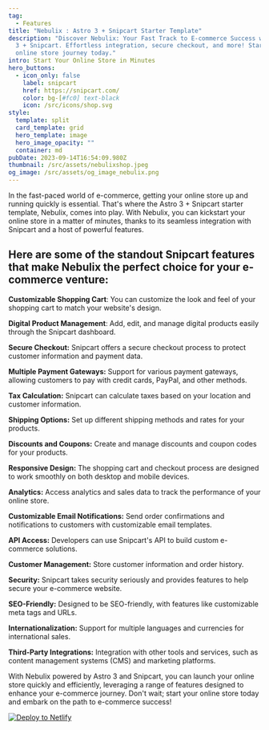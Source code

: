 ```yaml
---
tag:
  - Features
title: "Nebulix : Astro 3 + Snipcart Starter Template"
description: "Discover Nebulix: Your Fast Track to E-commerce Success with Astro
  3 + Snipcart. Effortless integration, secure checkout, and more! Start your
  online store journey today."
intro: Start Your Online Store in Minutes
hero_buttons:
  - icon_only: false
    label: snipcart
    href: https://snipcart.com/
    color: bg-[#fc0] text-black
    icon: /src/icons/shop.svg
style:
  template: split
  card_template: grid
  hero_template: image
  hero_image_opacity: ""
  container: md
pubDate: 2023-09-14T16:54:09.980Z
thumbnail: /src/assets/nebulixshop.jpeg
og_image: /src/assets/og_image_nebulix.png
---
```


In the fast-paced world of e-commerce, getting your online store up and running quickly is essential. That's where the Astro 3 + Snipcart starter template, Nebulix, comes into play. With Nebulix, you can kickstart your online store in a matter of minutes, thanks to its seamless integration with Snipcart and a host of powerful features.

## Here are some of the standout Snipcart features that make Nebulix the perfect choice for your e-commerce venture:

**Customizable Shopping Cart**: You can customize the look and feel of your shopping cart to match your website's design.

**Digital Product Management**: Add, edit, and manage digital products easily through the Snipcart dashboard.

**Secure Checkout:** Snipcart offers a secure checkout process to protect customer information and payment data.

**Multiple Payment Gateways:** Support for various payment gateways, allowing customers to pay with credit cards, PayPal, and other methods.

**Tax Calculation:** Snipcart can calculate taxes based on your location and customer information.

**Shipping Options:** Set up different shipping methods and rates for your products.

**Discounts and Coupons:** Create and manage discounts and coupon codes for your products.

**Responsive Design:** The shopping cart and checkout process are designed to work smoothly on both desktop and mobile devices.

**Analytics:** Access analytics and sales data to track the performance of your online store.

**Customizable Email Notifications:** Send order confirmations and notifications to customers with customizable email templates.

**API Access:** Developers can use Snipcart's API to build custom e-commerce solutions.

**Customer Management:** Store customer information and order history.

**Security:** Snipcart takes security seriously and provides features to help secure your e-commerce website.

**SEO-Friendly:** Designed to be SEO-friendly, with features like customizable meta tags and URLs.

**Internationalization:** Support for multiple languages and currencies for international sales.

**Third-Party Integrations:** Integration with other tools and services, such as content management systems (CMS) and marketing platforms.

With Nebulix powered by Astro 3 and Snipcart, you can launch your online store quickly and efficiently, leveraging a range of features designed to enhance your e-commerce journey. Don't wait; start your online store today and embark on the path to e-commerce success!

[![Deploy to Netlify](https://www.netlify.com/img/deploy/button.svg)](https://app.netlify.com/start/deploy?repository=https://github.com/unfolding-io/nebulix#BLOG_SLUG=blog&PORTFOLIO_SLUG=work&SHOP_SLUG=shop&MENU_SLUG=menu&WEBSITE_LANGUAGE=en&CURRENCY=USD&UNITS=metric&NODE_VERSION=18)
